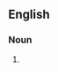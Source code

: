 {{also|Stoics}}

==English==

===Noun===
{{head|en|noun plural form}}

# {{plural of|stoic|lang=en}}